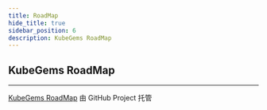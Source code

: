 ```yaml
---
title: RoadMap
hide_title: true
sidebar_position: 6
description: KubeGems RoadMap
---
```


## KubeGems RoadMap

---

[KubeGems RoadMap](https://github.com/orgs/kubegems/projects/9) 由 GitHub Project 托管